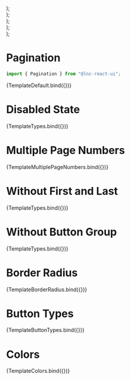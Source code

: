 
<Meta title="Utility/Pagination" component={Pagination} />


  <div>
    <div style={{ display: "flex", gap: "16px" }}>
      <Pagination {...args} />
    </div>
  </div>
);

  <div>
    <div style={{ display: "flex", gap: "16px" }}>
      <Pagination {...args} />
    </div>
  </div>
);

  <div>
    <div style={{ display: "flex", gap: "16px", marginBottom: "20px" }}>
      <Pagination {...args} />
    </div>
    <div style={{ display: "flex", gap: "16px", marginBottom: "20px" }}>
      <Pagination {...args} borderRadius={"curved"} />
    </div>
    <div style={{ display: "flex", gap: "16px", marginBottom: "20px" }}>
      <Pagination {...args} color={"secondary"} withButtonGroup={false} />
    </div>
    <div style={{ display: "flex", gap: "16px" }}>
      <Pagination
        {...args}
        color={"secondary"}
        borderRadius={"curved"}
        withButtonGroup={false}
      />
    </div>
  </div>
);

  <div>
    <div style={{ display: "flex", marginBottom: "16px" }}>
      <Pagination {...args} />
    </div>
    <div style={{ display: "flex", marginBottom: "16px" }}>
      <Pagination
        {...args}
        buttonType={"filled"}
        currentPageButtonType={"basic"}
        color={"secondary"}
      />
    </div>
    <div style={{ display: "flex" }}>
      <Pagination
        {...args}
        buttonType={"tinted"}
        currentPageButtonType={"filled"}
        color={"information"}
      />
    </div>
  </div>
);

  <div>
    <div style={{ display: "flex", marginBottom: "20px" }}>
      <Pagination {...args} />
    </div>
    <div style={{ display: "flex", marginBottom: "20px" }}>
      <Pagination {...args} color={"secondary"} />
    </div>
    <div style={{ display: "flex", marginBottom: "20px" }}>
      <Pagination {...args} color={"success"} />
    </div>
    <div style={{ display: "flex", marginBottom: "20px" }}>
      <Pagination {...args} color={"warning"} />
    </div>
    <div style={{ display: "flex", marginBottom: "20px" }}>
      <Pagination {...args} color={"danger"} />
    </div>
    <div style={{ display: "flex", marginBottom: "20px" }}>
      <Pagination {...args} color={"information"} />
    </div>
    <div style={{ display: "flex" }}>
      <Pagination {...args} color={"neutral"} />
    </div>
  </div>
);

# Pagination

```jsx
import { Pagination } from "@lnc-react-ui";
```

<Canvas withSource="open">
  <Story name="Default" args={{}}>
    {TemplateDefault.bind({})}
  </Story>
</Canvas>

<ArgsTable story="Default" />

# Disabled State

<Canvas>
  <Story name="Disabled State" args={{ disabled: true }}>
    {TemplateTypes.bind({})}
  </Story>
</Canvas>

# Multiple Page Numbers

<Canvas>
  <Story
    name="Multiple Page Numbers"
    args={{ pages: [1, 2, 3], currentPage: 2 }}
  >
    {TemplateMultiplePageNumbers.bind({})}
  </Story>
</Canvas>

# Without First and Last

<Canvas>
  <Story name="Without First and Last" args={{ withFirstLast: false }}>
    {TemplateTypes.bind({})}
  </Story>
</Canvas>

# Without Button Group

<Canvas>
  <Story name="Without Button Group" args={{ withButtonGroup: false }}>
    {TemplateTypes.bind({})}
  </Story>
</Canvas>

# Border Radius

<Canvas>
  <Story name="Border Radius" args={{}}>
    {TemplateBorderRadius.bind({})}
  </Story>
</Canvas>

# Button Types

<Canvas>
  <Story name=" Button Types" args={{}}>
    {TemplateButtonTypes.bind({})}
  </Story>
</Canvas>

# Colors

<Canvas>
  <Story name="Colors" args={{}}>
    {TemplateColors.bind({})}
  </Story>
</Canvas>
